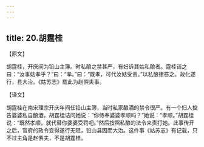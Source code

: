 ```yaml
---
---
---
```

title: 20.胡霆桂
---



【原文】

胡霆桂，开庆间为铅山主簿。时私酿之禁甚严，有妇诉其姑私酿者。霆桂诘之曰：“汝事姑孝乎？”曰：“孝。”曰：“既孝，可代汝姑受责。”以私酿律笞之。政化遂行，县大治。《姑苏志》载此为赵懙夫事。

【译文】

胡霆桂在南宋理宗开庆年间任铅山主簿，当时私家酿酒的禁令很严。有一个妇人控告婆婆私自酿酒，胡霆桂诘问她说：“你侍奉婆婆孝顺吗？”她说：“孝顺。”胡霆桂说：“既然孝顺，就代替你婆婆受罚吧。”然后按照私酿的法令来责打她。此事传开之后，官府的政令变得遂行无阻，铅山县因而大治。这件事《姑苏志》有记载，只不过主角是赵懙夫，不是胡霆桂。